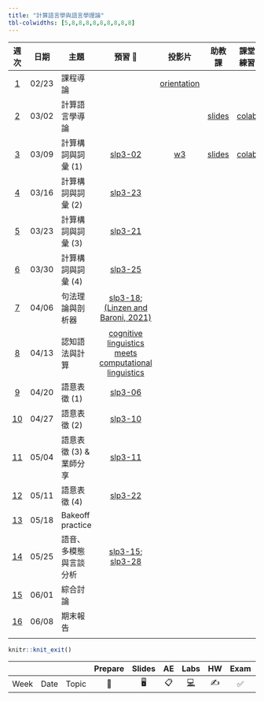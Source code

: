 ```yaml
---
title: "計算語言學與語言學理論"
tbl-colwidths: [5,8,8,8,8,8,8,8,8,8]
---
```


::: column-screen-inset-right
|           週次            | 日期  | 主題                    |                                                預習 📖                                                 | 投影片 | 助教課 | 課堂練習 | 作業 |
|:-------------------------:|-------|-------------------------|:------------------------------------------------------------------------------------------------------:|:------:|:------:|:--------:|:----:|
|  [1](/weeks/week-1.html)  | 02/23 | 課程導論                |                                                                                                        |  [orientation](/weeks/week-1.html)      |        |          |      |
|  [2](/weeks/week-2.html)  | 03/02 | 計算語言學導論          |                                                                                                        |        |  [slides](/labs/Week2_spaCy.pdf)      |   [colab](https://colab.research.google.com/drive/1EJ7_Gc4M6xlf5lmDz4og-Y1qw56i5eDv#scrollTo=2bgNFiH0hbch)       |   [HW1](https://classroom.github.com/a/dSlccwZi),[HW1_Ans](https://drive.google.com/file/d/1z_Fo3o223I-QPO8Kh86kWrREHy2Q2pmy/view?usp=sharing)   |
|  [3](/weeks/week3.html)  | 03/09 | 計算構詞與詞彙 (1)      |                        [slp3-02](https://web.stanford.edu/~jurafsky/slp3/2.pdf)                        |    [w3](/weeks/week3.html)    |  [slides](/labs/Week3_%EF%BC%B7ord_Segmentation.pdf)      |  [colab](https://colab.research.google.com/drive/1Oj_BsykCk4J7R9xYO2HJa7WTuwb04679#scrollTo=iSE-OZ0cCiR5)        |      |
|  [4](/weeks/week-4.html)  | 03/16 | 計算構詞與詞彙 (2)      |                       [slp3-23](https://web.stanford.edu/~jurafsky/slp3/23.pdf)                        |        |        |          |      |
|  [5](/weeks/week-5.html)  | 03/23 | 計算構詞與詞彙 (3)      |                       [slp3-21](https://web.stanford.edu/~jurafsky/slp3/21.pdf)                        |        |        |          |      |
|  [6](/weeks/week-6.html)  | 03/30 | 計算構詞與詞彙 (4)      |                  [slp3-25](Lexicons%20for%20Sentiment,%20Affect,%20and%20Connotation)                  |        |        |          |      |
|  [7](/weeks/week-7.html)  | 04/06 | 句法理論與剖析器        | [slp3-18](https://web.stanford.edu/~jurafsky/slp3/D.pdfhttps://web.stanford.edu/~jurafsky/slp3/18.pdf); [(Linzen and Baroni, 2021)](/supplemental/linzen2020.pdf) |        |        |          |      |
|  [8](/weeks/week-8.html)  | 04/13 | 認知語法與計算          | [cognitive linguistics meets computational linguistics](https://www.degruyter.com/document/doi/10.1515/9783110687279/html#contents)                                                                                                        |        |        |          |      |
|  [9](/weeks/week-9.html)  | 04/20 | 語意表徵 (1)            |                        [slp3-06](https://web.stanford.edu/~jurafsky/slp3/6.pdf)                        |        |        |          |      |
| [10](/weeks/week-10.html) | 04/27 | 語意表徵 (2)            |                       [slp3-10](https://web.stanford.edu/~jurafsky/slp3/10.pdf)                        |        |        |          |      |
| [11](/weeks/week-11.html) | 05/04 | 語意表徵 (3) & 業師分享 |                       [slp3-11](https://web.stanford.edu/~jurafsky/slp3/11.pdf)                        |        |        |          |      |
| [12](/weeks/week-12.html) | 05/11 | 語意表徵 (4)            |                       [slp3-22](https://web.stanford.edu/~jurafsky/slp3/22.pdf)                        |        |        |          |      |
| [13](/weeks/week-13.html) | 05/18 | Bakeoff practice          |                                               |        |        |          |      |
| [14](/weeks/week-14.html) | 05/25 | 語音、多模態與言談分析        |                       [slp3-15](https://web.stanford.edu/~jurafsky/slp3/15.pdf);  [slp3-28](https://web.stanford.edu/~jurafsky/slp3/28.pdf)                         |        |        |          |      |
| [15](/weeks/week-15.html) | 06/01 | 綜合討論                |                                                                                                        |        |        |          |      |
| [16](/weeks/week-16.html) | 06/08 | 期末報告                |                                                                                                        |        |        |          |      |
|                           |       |                         |                                                                                                        |        |        |          |      |
:::

```r
knitr::knit_exit()
```

|      |      |       | Prepare | Slides | AE  |                                                    Labs                                                    | HW  | Exam | Project |
|------|------|-------|:-------:|:------:|:---:|:----------------------------------------------------------------------------------------------------------:|:---:|:----:|:-------:|
| Week | Date | Topic |   📖    |   🖥️   | 📋  | [💻](https://sakai.duke.edu/samigo-app/servlet/Login?id=6fa7ebf3-01af-42a6-91ba-3e813d3901221641094171786) | ✍️  |  ✅  |   📂    |
